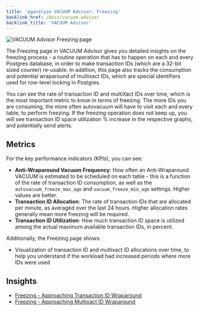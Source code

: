 ```yaml
---
title: 'pganalyze VACUUM Advisor: Freezing'
backlink_href: /docs/vacuum-advisor
backlink_title: 'VACUUM Advisor'
---
```


![VACUUM Advisor Freezing page](freezing.png)

The Freezing page in VACUUM Advisor gives you detailed insights on the freezing process - a routine operation that has to happen on each and every Postgres database, in order to make transaction IDs (which are a 32-bit sized counter) re-usable. In addition, this page also tracks the consumption and potential wraparound of multixact IDs, which are special identifiers used for row-level locking in Postgres.

You can see the rate of transaction ID and multiXact IDs over time, which is the most important metric to know in terms of freezing. The more IDs you are consuming, the more often autovacuum will have to visit each and every table, to perform freezing. If the freezing operation does not keep up, you will see transaction ID space utilization % increase in the respective graphs, and potentially send alerts.

## Metrics

For the key performance indicators (KPIs), you can see:

* **Anti-Wraparound Vacuum Frequency**: How often an Anti-Wraparound VACUUM is estimated to be scheduled on each table - this is a function of the rate of transaction ID consumption, as well as the `autovacuum_freeze_max_age` and `vacuum_freeze_min_age` settings. Higher values are better.
* **Transaction ID Allocation**: The rate of transaction IDs that are allocated per minute, as averaged over the last 24 hours. Higher allocation rates generally mean more freezing will be required.
* **Transaction ID Utilization**: How much transaction ID space is utilized among the actual maximum available transaction IDs, in percent.

Additionally, the Freezing page shows:

* Visualization of transaction ID and multixact ID allocations over time, to help you understand if the workload had increased periods where more IDs were used

## Insights

* [Freezing - Approaching Transaction ID Wraparound](/docs/checks/vacuum/txid_wraparound)
* [Freezing - Approaching Multixact ID Wraparound](/docs/checks/vacuum/mxid_wraparound)

